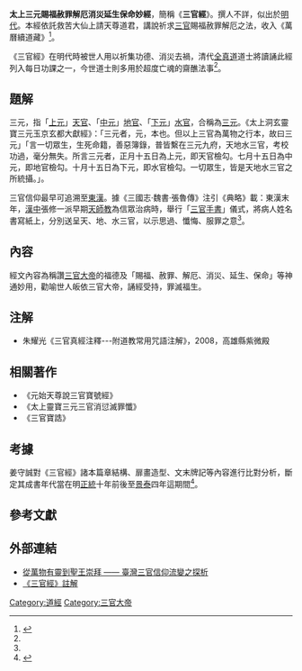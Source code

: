 {{道教}}
'''太上三元賜福赦罪解厄消災延生保命妙經'''，簡稱《'''三官經'''》。撰人不詳，似出於[[明代|明代]]。本經依託救苦大仙上請天尊道君，講說祈求[[三官大帝|三官]]賜福赦罪解厄之法，收入《萬曆續道藏》<ref>{{cite book|editor=胡孚琛|title=中華道教大辭典|date=1995|publisher=中國社會科學出版社|pages=290}}</ref>。

《三官經》在明代時被世人用以祈集功德、消災去禍，清代[[全真道|全真道]]道士將讀誦此經列入每日功課之一，今世道士則多用於超度亡魂的齋醮法事<ref name=three/>。

== 題解 ==
三元，指「[[元宵節|上元]]」[[天官大帝|天官]]、「[[中元|中元]]」[[地官大帝|地官]]、「[[下元節|下元]]」[[水官大帝|水官]]，合稱為[[三元|三元]]。《太上洞玄靈寶三元玉京玄都大獻經》：「三元者，元，本也。但以上三官為萬物之行本，故曰三元」「言一切眾生，生死命籍，善惡簿錄，普皆繫在三元九府，天地水三官，考校功過，毫分無失。所言三元者，正月十五日為上元，即天官檢勾。七月十五日為中元，即地官檢勾。十月十五日為下元，即水官檢勾。一切眾生，皆是天地水三官之所統攝。」。

三官信仰最早可追溯至[[東漢|東漢]]。據《三國志·魏書·張魯傳》注引《典略》載：東漢末年，[[漢中|漢中]]張修一派早期[[天師教|天師教]]為信眾治病時，舉行「[[三官手書|三官手書]]」儀式，將病人姓名書寫紙上，分別送呈天、地、水三官，以示思過、懺悔、服罪之意<ref name=three/>。

== 內容 ==
經文內容為稱讚[[三官大帝|三官大帝]]的福德及「賜福、赦罪、解厄、消災、延生、保命」等神通妙用，勸喻世人皈依三官大帝，誦經受持，罪滅福生。

== 注解 ==
* 朱耀光《三官真經注釋---附道教常用咒語注解》，2008，高雄縣紫微殿

== 相關著作 ==
*《元始天尊說三官寶號經》
*《太上靈寶三元三官消愆滅罪懺》
*《三官寶誥》

== 考據 ==
姜守誠對《三官經》諸本篇章結構、扉畫造型、文末牌記等內容進行比對分析，斷定其成書年代當在明[[正統_(年號)|正統]]十年前後至[[景泰_(年號)|景泰]]四年這期間<ref name=three>{{cite journal|author1=姜守誠|title=《三元經》版本的文獻學研究|journal=成大歷史學報|date=2007|url=http://www.his.ncku.edu.tw/chinese/uploadeds/332.pdf|access-date=2016-06-26|archive-date=2019-02-18|archive-url=https://web.archive.org/web/20190218204226/http://www.his.ncku.edu.tw/chinese/uploadeds/332.pdf|dead-url=no}}</ref>。

== 參考文獻 ==
{{reflist|2}}

== 外部連結 ==
*  [http://ir.lib.nchu.edu.tw/bitstream/11455/88035/1/86930-7.pdf 從萬物有靈到聖王崇拜 —— 臺灣三官信仰流變之探析]{{Wayback|url=http://ir.lib.nchu.edu.tw/bitstream/11455/88035/1/86930-7.pdf |date=20190218204226 }}
* [http://blog.sina.com.cn/s/blog_6f7c97b90101cwos.html 《三官經》註解]{{Wayback|url=http://blog.sina.com.cn/s/blog_6f7c97b90101cwos.html |date=20170131184610 }}

[[Category:道經|Category:道經]]
[[Category:三官大帝|Category:三官大帝]]